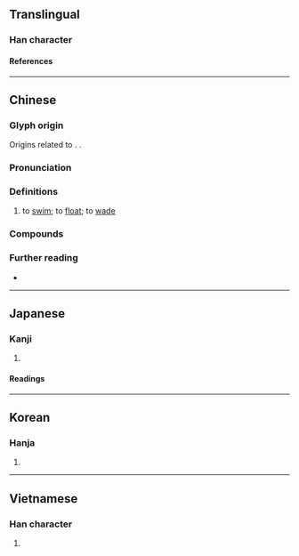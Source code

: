{{character info}}
==Translingual==

===Han character===
{{Han char|rn=85|rad=水|as=05|sn=8|four=36100|canj=EWO|ids=⿰氵囚}}

====References====
{{Han ref|kx=0615.080|dkj=17270|dj=1009.060|hdz=31587.020|uh=6CC5}}

----

==Chinese==
{{zh-forms}}

===Glyph origin===
{{Han etym}}
Origins related to {{zh-l|汓}}. {{Han compound|水|囚|ls=psc|c1=s|c2=p|t1=water}}.

===Pronunciation===
{{zh-pron
|m=qiú,yōu
|c=cau4
|h=pfs=chhiù;gd=qiu2
|md=siù
|mn=siû/xm,zz:chhiû
|mn_note=siû - literary; chhiû - vernacular
|mn-t=siu5
|mc=y
|oc=y
|ma=
|cat=v
}}

===Definitions===
{{zh-hanzi}}

# to [[swim]]; to [[float]]; to [[wade]]

===Compounds===
{{zh-der|泅水}}

===Further reading===
* {{thcwd|4274}}

----

==Japanese==

===Kanji===
{{ja-kanji|grade=|rs=水05}}

# {{rfdef|ja|sort=水05}}

====Readings====
{{ja-readings
|on=しゅう
|kun=およぐ
}}

----

==Korean==

===Hanja===
{{ko-hanja|쉬}}

# {{rfdef|ko|sort=水05}}

----

==Vietnamese==

===Han character===
{{vi-readings|rs=水05|reading=tù}}

# {{rfdef|vi|sort=水05}}

{{cln|vi|Han tu}}